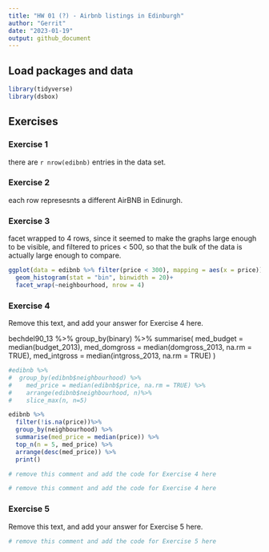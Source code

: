 ```yaml
---
title: "HW 01 (?) - Airbnb listings in Edinburgh"
author: "Gerrit"
date: "2023-01-19"
output: github_document
---
```


## Load packages and data

```r
library(tidyverse)
library(dsbox)
```

## Exercises

### Exercise 1

there are `r nrow(edibnb)` entries in the data set.

### Exercise 2

each row represesnts a different AirBNB in Edinurgh.

### Exercise 3

facet wrapped to 4 rows, since it seemed to make the graphs large enough to be visible, and filtered to prices < 500, so that the bulk of the data is actually large enough to compare.

```r
ggplot(data = edibnb %>% filter(price < 300), mapping = aes(x = price))+
  geom_histogram(stat = "bin", binwidth = 20)+
  facet_wrap(~neighbourhood, nrow = 4)
```

### Exercise 4

Remove this text, and add your answer for Exercise 4 here.

bechdel90_13 %>%
  group_by(binary) %>%
  summarise(
    med_budget = median(budget_2013),
    med_domgross = median(domgross_2013, na.rm = TRUE),
    med_intgross = median(intgross_2013, na.rm = TRUE)
    )

```r
#edibnb %>%
#  group_by(edibnb$neighbourhood) %>%
#    med_price = median(edibnb$price, na.rm = TRUE) %>%
#    arrange(edibnb$neighbourhood, n)%>%
#    slice_max(n, n=5)

edibnb %>%
  filter(!is.na(price))%>%
  group_by(neighbourhood) %>%
  summarise(med_price = median(price)) %>%
  top_n(n = 5, med_price) %>%
  arrange(desc(med_price)) %>%
  print()
```

```r
# remove this comment and add the code for Exercise 4 here
```

```r
# remove this comment and add the code for Exercise 4 here
```

### Exercise 5

Remove this text, and add your answer for Exercise 5 here.

```r
# remove this comment and add the code for Exercise 5 here
```